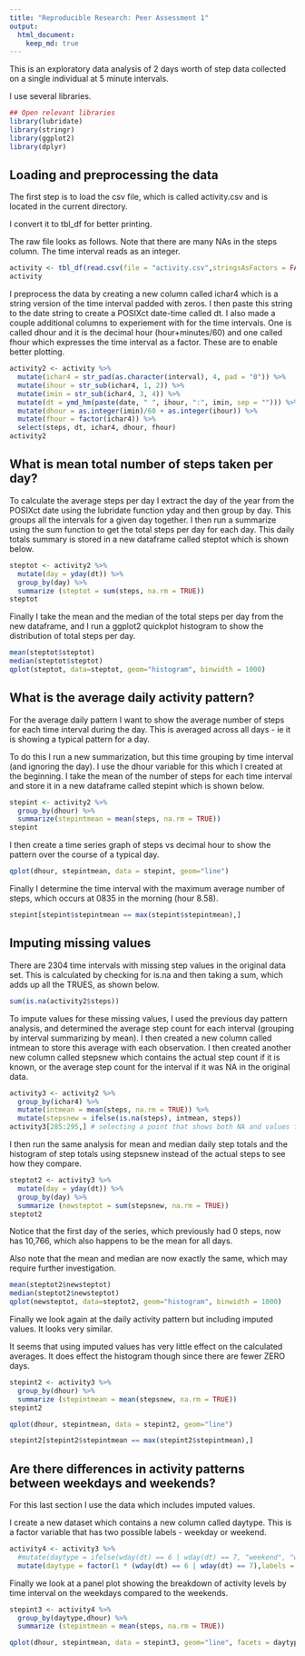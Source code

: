 ```yaml
---
title: "Reproducible Research: Peer Assessment 1"
output: 
  html_document:
    keep_md: true
---
```

This is an exploratory data analysis of 2 days worth of step data collected on a single individual at 5 minute intervals.

I use several libraries.

```r
## Open relevant libraries
library(lubridate)
library(stringr)
library(ggplot2)
library(dplyr)
```

## Loading and preprocessing the data
The first step is to load the csv file, which is called activity.csv and is located in the current directory.

I convert it to tbl_df for better printing.

The raw file looks as follows.  Note that there are many NAs in the steps column.  The time interval reads as an integer.

```r
activity <- tbl_df(read.csv(file = "activity.csv",stringsAsFactors = FALSE))
activity
```

I preprocess the data by creating a new column called ichar4 which is a string version of the time interval padded with zeros.  I then paste this string to the date string to create a POSIXct date-time called dt.  I also made a couple additional columns to experiement with for the time intervals.  One is called dhour and it is the decimal hour (hour+minutes/60) and one called fhour which expresses the time interval as a factor.  These are to enable better plotting.


```r
activity2 <- activity %>%
  mutate(ichar4 = str_pad(as.character(interval), 4, pad = "0")) %>%
  mutate(ihour = str_sub(ichar4, 1, 2)) %>%
  mutate(imin = str_sub(ichar4, 3, 4)) %>%
  mutate(dt = ymd_hm(paste(date, " ", ihour, ":", imin, sep = ""))) %>%
  mutate(dhour = as.integer(imin)/60 + as.integer(ihour)) %>%
  mutate(fhour = factor(ichar4)) %>%
  select(steps, dt, ichar4, dhour, fhour)
activity2
```


## What is mean total number of steps taken per day?
To calculate the average steps per day I extract the day of the year from the POSIXct date using the lubridate function yday and then group by day.  This groups all the intervals for a given day together.  I then run a summarize using the sum function to get the total steps per day for each day.  This daily totals summary is stored in a new dataframe called steptot which is shown below.

```r
steptot <- activity2 %>%
  mutate(day = yday(dt)) %>%
  group_by(day) %>%
  summarize (steptot = sum(steps, na.rm = TRUE))
steptot
```

Finally I take the mean and the median of the total steps per day from the new dataframe, and I run a ggplot2 quickplot histogram to show the distribution of total steps per day.

```r
mean(steptot$steptot)
median(steptot$steptot)
qplot(steptot, data=steptot, geom="histogram", binwidth = 1000)
```

## What is the average daily activity pattern?
For the average daily pattern I want to show the average number of steps for each time interval during the day.  This is averaged across all days - ie it is showing a typical pattern for a day.

To do this I run a new summarization, but this time grouping by time interval (and ignoring the day).  I use the dhour variable for this which I created at the beginning.  I take the mean of the number of steps for each time interval and store it in a new dataframe called stepint which is shown below.


```r

stepint <- activity2 %>%
  group_by(dhour) %>%
  summarize(stepintmean = mean(steps, na.rm = TRUE))
stepint
```
I then create a time series graph of steps vs decimal hour to show the pattern over the course of a typical day.

```r
qplot(dhour, stepintmean, data = stepint, geom="line")
```

Finally I determine the time interval with the maximum average number of steps, which occurs at 0835 in the morning (hour 8.58).

```r
stepint[stepint$stepintmean == max(stepint$stepintmean),]

```

## Imputing missing values
There are 2304 time intervals with missing step values in the original data set.  This is calculated by checking for is.na and then taking a sum, which adds up all the TRUES, as shown below.

```r
sum(is.na(activity2$steps))
```

To impute values for these missing values, I used the previous day pattern analysis, and determined the average step count for each interval (grouping by interval summarizing by mean).  I then created a new column called intmean to store this average with each observation.  I then created another new column called stepsnew which contains the actual step count if it is known, or the average step count for the interval if it was NA in the original data.

```r
activity3 <- activity2 %>%
  group_by(ichar4) %>%
  mutate(intmean = mean(steps, na.rm = TRUE)) %>%
  mutate(stepsnew = ifelse(is.na(steps), intmean, steps))
activity3[285:295,] # selecting a point that shows both NA and values for steps
```

I then run the same analysis for mean and median daily step totals and the histogram of step totals using stepsnew instead of the actual steps to see how they compare.

```r
steptot2 <- activity3 %>%
  mutate(day = yday(dt)) %>%
  group_by(day) %>%
  summarize (newsteptot = sum(stepsnew, na.rm = TRUE))
steptot2
```
Notice that the first day of the series, which previously had 0 steps, now has 10,766, which also happens to be the mean for all days.

Also note that the mean and median are now exactly the same, which may require further investigation.

```r
mean(steptot2$newsteptot)
median(steptot2$newsteptot)
qplot(newsteptot, data=steptot2, geom="histogram", binwidth = 1000)
```

Finally we look again at the daily activity pattern but including imputed values.  It looks very similar.

It seems that using imputed values has very little effect on the calculated averages.  It does effect the histogram though since there are fewer ZERO days.

```r
stepint2 <- activity3 %>%
  group_by(dhour) %>%
  summarize (stepintmean = mean(stepsnew, na.rm = TRUE))
stepint2

qplot(dhour, stepintmean, data = stepint2, geom="line")

stepint2[stepint2$stepintmean == max(stepint2$stepintmean),]

```

## Are there differences in activity patterns between weekdays and weekends?

For this last section I use the data which includes imputed values.

I create a new dataset which contains a new column called daytype.  This is a factor variable that has two possible labels - weekday or weekend.

```r

activity4 <- activity3 %>%
  #mutate(daytype = ifelse(wday(dt) == 6 | wday(dt) == 7, "weekend", "weekday")) %>%
  mutate(daytype = factor(1 * (wday(dt) == 6 | wday(dt) == 7),labels = c("weekday","weekend")))
```

Finally we look at a panel plot showing the breakdown of activity levels by time interval on the weekdays compared to the weekends.

```r
stepint3 <- activity4 %>%
  group_by(daytype,dhour) %>%
  summarize (stepintmean = mean(steps, na.rm = TRUE))

qplot(dhour, stepintmean, data = stepint3, geom="line", facets = daytype~.)
```  







